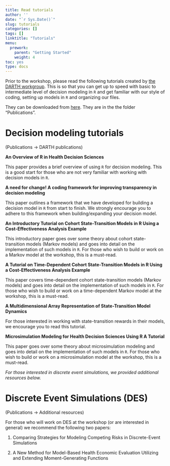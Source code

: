 ```yaml
---
title: Read tutorials
author: ''
date: "`r Sys.Date()`"
slug: tutorials
categories: []
tags: []
linktitle: "Tutorials"
menu:
  prework:
    parent: "Getting Started"
    weight: 4
toc: yes
type: docs
---
```


Prior to the workshop, please read the following tutorials created by [the DARTH workgroup](http://darthworkgroup.com/). This is so that you can get up to speed with basic to intermediate level of decision modeling in `R` and get familiar with our style of coding, setting up models in `R` and organizing our files. 

They can be downloaded from [here](https://github.com/DARTH-git/2024-DARTH-Advanced-Workshop). They are in the the folder "Publications".

# Decision modeling tutorials

(Publications -> DARTH publications)

**An Overview of R in Health Decision Sciences**

This paper provides a brief overview of using `R` for decision modeling. This is a good start for those who are not very familiar with working with decision models in `R`. 

**A need for change! A coding framework for improving transparency in decision modeling**

This paper outlines a framework that we have developed for building a decision model in `R` from start to finish. We strongly encourage you to adhere to this framework when building/expanding your decision model. 

**An Introductory Tutorial on Cohort State-Transition Models in R Using a Cost-Effectiveness Analysis Example**

This introductory paper goes over some theory about cohort state-transition models (Markov models) and goes into detail on the implementation of such models in `R`. For those who wish to build or work on a Markov model at the workshop, this is a must-read. 

**A Tutorial on Time-Dependent Cohort State-Transition Models in R Using a Cost-Effectiveness Analysis Example**

This paper covers time-dependent cohort state-transition models (Markov models) and goes into detail on the implementation of such models in `R`. For those who wish to build or work on a time-dependent Markov model at the workshop, this is a must-read. 

**A Multidimensional Array Representation of State-Transition Model Dynamics**

For those interested in working with state-transition rewards in their models, we encourage you to read this tutorial.

**Microsimulation Modeling for Health Decision Sciences Using R A Tutorial**

This paper goes over some theory about microsimulation modeling and goes into detail on the implementation of such models in `R`. For those who wish to build or work on a microsimulation model at the workshop, this is a must-read. 

*For those interested in discrete event simulations, we provided additional resources below.*

# Discrete Event Simulations (DES)

(Publications -> Additional resources)

For those who will work on DES at the workshop (or are interested in general) we recommend the following two papers:

1. Comparing Strategies for Modeling Competing Risks in Discrete-Event Simulations

2. A New Method for Model-Based Health Economic Evaluation Utilizing and Extending Moment-Generating Functions

